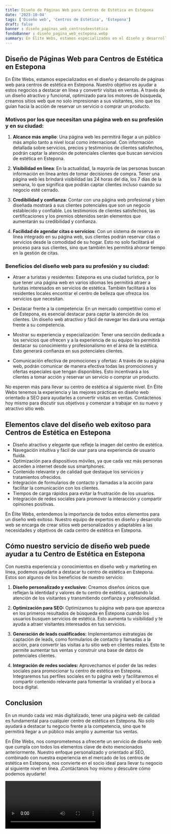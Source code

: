 ```yaml
---
title: Diseño de Páginas Web para Centros de Estética en Estepona
date: '2023-10-04'
tags: ['Diseño web', 'Centros de Estética', 'Estepona']
draft: false
banner : diseño_paginas_web_centrosdeestética
fondoBanner : diseño_pagina_web_estepona.webp
summary: En Élite Webs, estamos especializados en el diseño y desarrollo de páginas web para centros de estética en Estepona. Nuestro objetivo es ayudar a estos negocios a destacar en línea y convertir visitas en ventas. A través de un diseño atractivo y funcional, optimizado para los motores de búsqueda, creamos sitios web que no solo impresionan a sus visitantes, sino que los guían hacia la acción de reservar un servicio o comprar un producto.
---
```


## Diseño de Páginas Web para Centros de Estética en Estepona

En Élite Webs, estamos especializados en el diseño y desarrollo de páginas web para centros de estética en Estepona. Nuestro objetivo es ayudar a estos negocios a destacar en línea y convertir visitas en ventas. A través de un diseño atractivo y funcional, optimizado para los motores de búsqueda, creamos sitios web que no solo impresionan a sus visitantes, sino que los guían hacia la acción de reservar un servicio o comprar un producto.

### Motivos por los que necesitan una página web en su profesión y en su ciudad:

1. **Alcance más amplio**: Una página web les permitirá llegar a un público más amplio tanto a nivel local como internacional. Con información detallada sobre servicios, precios y testimonios de clientes satisfechos, podrán captar la atención de potenciales clientes que buscan servicios de estética en Estepona.

2. **Visibilidad en línea**: En la actualidad, la mayoría de las personas buscan información en línea antes de tomar decisiones de compra. Tener una página web les brindará visibilidad las 24 horas del día, los 7 días de la semana, lo que significa que podrán captar clientes incluso cuando su negocio esté cerrado.

3. **Credibilidad y confianza**: Contar con una página web profesional y bien diseñada mostrará a sus clientes potenciales que son un negocio establecido y confiable. Los testimonios de clientes satisfechos, las certificaciones y los premios obtenidos serán elementos que aumentarán su credibilidad y confianza.

4. **Facilidad de agendar citas o servicios**: Con un sistema de reserva en línea integrado en su página web, sus clientes podrán reservar citas o servicios desde la comodidad de su hogar. Esto no solo facilitará el proceso para sus clientes, sino que también les permitirá ahorrar tiempo en la gestión de citas.

### Beneficios del diseño web para su profesión y su ciudad:

- Atraer a turistas y residentes: Estepona es una ciudad turística, por lo que tener una página web en varios idiomas les permitirá atraer a turistas interesados en servicios de estética. También facilitará a los residentes locales encontrar el centro de belleza que ofrezca los servicios que necesitan.

- Destacar frente a la competencia: En un mercado competitivo como el de Estepona, es esencial destacar para captar la atención de los clientes. Un diseño web atractivo y fácil de navegar les dará una ventaja frente a su competencia.

- Mostrar su experiencia y especialización: Tener una sección dedicada a los servicios que ofrecen y a la experiencia de su equipo les permitirá destacar su conocimiento y profesionalismo en el área de la estética. Esto generará confianza en sus potenciales clientes.

- Comunicación efectiva de promociones y ofertas: A través de su página web, podrán comunicar de manera efectiva todas las promociones y ofertas especiales que tengan disponibles. Esto incentivará a los clientes a tomar acción y reservar un servicio o comprar un producto.

No esperen más para llevar su centro de estética al siguiente nivel. En Élite Webs tenemos la experiencia y las mejores prácticas en diseño web orientado a SEO para ayudarles a convertir visitas en ventas. Contáctenos hoy mismo para discutir sus objetivos y comenzar a trabajar en su nuevo y atractivo sitio web.

<GifSeo />

<Cta />

## Elementos clave del diseño web exitoso para Centros de Estética en Estepona

- Diseño atractivo y elegante que refleje la imagen del centro de estética.
- Navegación intuitiva y fácil de usar para una experiencia de usuario fluida.
- Optimización para dispositivos móviles, ya que cada vez más personas acceden a internet desde sus smartphones.
- Contenido relevante y de calidad que destaque los servicios y tratamientos ofrecidos.
- Integración de formularios de contacto y llamadas a la acción para facilitar la comunicación con los clientes.
- Tiempos de carga rápidos para evitar la frustración de los usuarios.
- Integración de redes sociales para promover la interacción y compartir opiniones positivas.

En Élite Webs, entendemos la importancia de todos estos elementos para un diseño web exitoso. Nuestro equipo de expertos en diseño y desarrollo web se encarga de crear sitios web personalizados y adaptables a las necesidades y objetivos de cada centro de estética en Estepona.

## Cómo nuestro servicio de diseño web puede ayudar a tu Centro de Estética en Estepona

Con nuestra experiencia y conocimientos en diseño web y marketing en línea, podemos ayudarte a destacar tu centro de estética en Estepona. Estos son algunos de los beneficios de nuestro servicio:

1. **Diseño personalizado y exclusivo:** Creamos diseños únicos que reflejan la identidad y valores de tu centro de estética, captando la atención de los visitantes y transmitiendo confianza y profesionalidad.

2. **Optimización para SEO:** Optimizamos tu página web para que aparezca en los primeros resultados de búsqueda en Estepona cuando los usuarios busquen servicios de estética. Esto aumenta tu visibilidad y te ayuda a atraer visitantes interesados en tus servicios.

3. **Generación de leads cualificados:** Implementamos estrategias de captación de leads, como formularios de contacto y llamadas a la acción, para convertir las visitas a tu sitio web en clientes reales. Esto te permite aumentar tus ventas y construir una base de datos de potenciales clientes.

4. **Integración de redes sociales:** Aprovechamos el poder de las redes sociales para promocionar tu centro de estética en Estepona. Integraremos tus perfiles sociales en tu página web y facilitaremos el compartir contenido relevante para fomentar la viralidad y el boca a boca digital.

## Conclusion

En un mundo cada vez más digitalizado, tener una página web de calidad es fundamental para cualquier centro de estética en Estepona. No solo ayudará a destacar tu negocio frente a la competencia, sino que te permitirá llegar a un público más amplio y aumentar tus ventas.

En Élite Webs, nos comprometemos a ofrecerte un servicio de diseño web que cumpla con todos los elementos clave de éxito mencionados anteriormente. Nuestro enfoque personalizado y orientado al SEO, combinado con nuestra experiencia en el mercado de los centros de estética en Estepona, nos convierte en el socio ideal para llevar tu negocio al siguiente nivel en línea. ¡Contáctanos hoy mismo y descubre cómo podemos ayudarte!

<Video />

<CtaBot job='Centros de Estética' city='Estepona'/>

<Gmaps query='Estepona+españa+maps' />